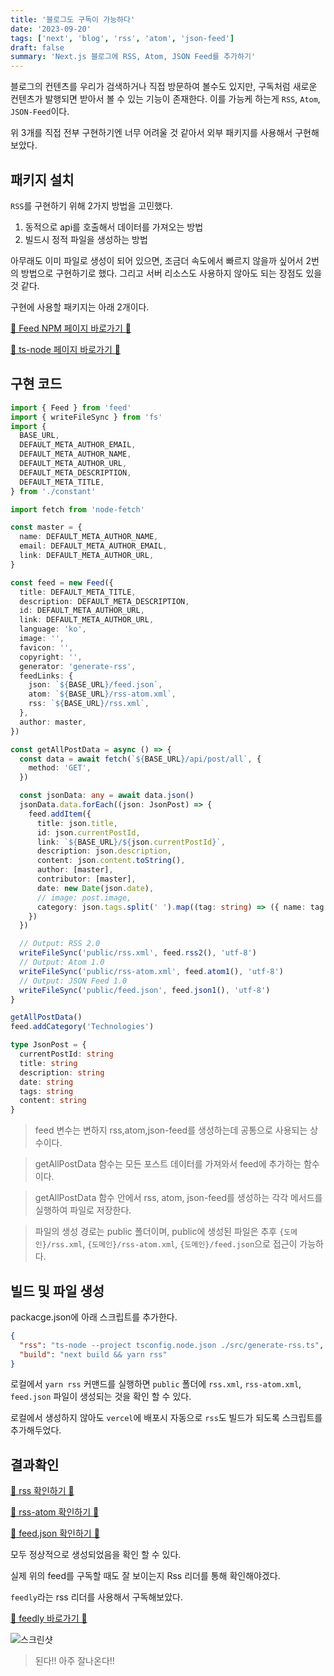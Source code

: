```yaml
---
title: '블로그도 구독이 가능하다'
date: '2023-09-20'
tags: ['next', 'blog', 'rss', 'atom', 'json-feed']
draft: false
summary: 'Next.js 블로그에 RSS, Atom, JSON Feed를 추가하기'
---
```


블로그의 컨텐츠를 우리가 검색하거나 직접 방문하여 볼수도 있지만, 구독처럼 새로운 컨텐츠가 발행되면 받아서 볼 수 있는 기능이 존재한다. 이를 가능케 하는게 `RSS`, `Atom`, `JSON-Feed`이다.

위 3개를 직접 전부 구현하기엔 너무 어려울 것 같아서 외부 패키지를 사용해서 구현해보았다.

## 패키지 설치

`RSS`를 구현하기 위해 2가지 방법을 고민했다.

1. 동적으로 api를 호출해서 데이터를 가져오는 방법
2. 빌드시 정적 파일을 생성하는 방법

아무래도 이미 파일로 생성이 되어 있으면, 조금더 속도에서 빠르지 않을까 싶어서 2번의 방법으로 구현하기로 했다. 그리고 서버 리소스도 사용하지 않아도 되는 장점도 있을 것 같다.

구현에 사용할 패키지는 아래 2개이다.

[📌 Feed NPM 페이지 바로가기 📌](https://www.npmjs.com/package/feed)

[📌 ts-node 페이지 바로가기 📌](https://www.npmjs.com/package/ts-node)

## 구현 코드

```ts
import { Feed } from 'feed'
import { writeFileSync } from 'fs'
import {
  BASE_URL,
  DEFAULT_META_AUTHOR_EMAIL,
  DEFAULT_META_AUTHOR_NAME,
  DEFAULT_META_AUTHOR_URL,
  DEFAULT_META_DESCRIPTION,
  DEFAULT_META_TITLE,
} from './constant'

import fetch from 'node-fetch'

const master = {
  name: DEFAULT_META_AUTHOR_NAME,
  email: DEFAULT_META_AUTHOR_EMAIL,
  link: DEFAULT_META_AUTHOR_URL,
}

const feed = new Feed({
  title: DEFAULT_META_TITLE,
  description: DEFAULT_META_DESCRIPTION,
  id: DEFAULT_META_AUTHOR_URL,
  link: DEFAULT_META_AUTHOR_URL,
  language: 'ko',
  image: '',
  favicon: '',
  copyright: '',
  generator: 'generate-rss',
  feedLinks: {
    json: `${BASE_URL}/feed.json`,
    atom: `${BASE_URL}/rss-atom.xml`,
    rss: `${BASE_URL}/rss.xml`,
  },
  author: master,
})

const getAllPostData = async () => {
  const data = await fetch(`${BASE_URL}/api/post/all`, {
    method: 'GET',
  })

  const jsonData: any = await data.json()
  jsonData.data.forEach((json: JsonPost) => {
    feed.addItem({
      title: json.title,
      id: json.currentPostId,
      link: `${BASE_URL}/${json.currentPostId}`,
      description: json.description,
      content: json.content.toString(),
      author: [master],
      contributor: [master],
      date: new Date(json.date),
      // image: post.image,
      category: json.tags.split(' ').map((tag: string) => ({ name: tag })),
    })
  })

  // Output: RSS 2.0
  writeFileSync('public/rss.xml', feed.rss2(), 'utf-8')
  // Output: Atom 1.0
  writeFileSync('public/rss-atom.xml', feed.atom1(), 'utf-8')
  // Output: JSON Feed 1.0
  writeFileSync('public/feed.json', feed.json1(), 'utf-8')
}

getAllPostData()
feed.addCategory('Technologies')

type JsonPost = {
  currentPostId: string
  title: string
  description: string
  date: string
  tags: string
  content: string
}
```

> feed 변수는 변하지 rss,atom,json-feed를 생성하는데 공통으로 사용되는 상수이다.

> getAllPostData 함수는 모든 포스트 데이터를 가져와서 feed에 추가하는 함수이다.

> getAllPostData 함수 안에서 rss, atom, json-feed를 생성하는 각각 메서드를 실행하여 파일로 저장한다.

> 파일의 생성 경로는 public 폴더이며, public에 생성된 파일은 추후 `{도메인}/rss.xml`, `{도메인}/rss-atom.xml`, `{도메인}/feed.json`으로 접근이 가능하다.

## 빌드 및 파일 생성

packacge.json에 아래 스크립트를 추가한다.

```json
{
  "rss": "ts-node --project tsconfig.node.json ./src/generate-rss.ts",
  "build": "next build && yarn rss"
}
```

로컬에서 `yarn rss` 커맨드를 실행하면 `public` 폴더에 `rss.xml`, `rss-atom.xml`, `feed.json` 파일이 생성되는 것을 확인 할 수 있다.

로컬에서 생성하지 않아도 `vercel`에 배포시 자동으로 `rss`도 빌드가 되도록 스크립트를 추가해두었다.

## 결과확인

[📌 rss 확인하기 📌](https://www.nostrss.me/rss.xml)

[📌 rss-atom 확인하기 📌](https://www.nostrss.me/rss-atom.xml)

[📌 feed.json 확인하기 📌](https://www.nostrss.me/feed.json)

모두 정상적으로 생성되었음을 확인 할 수 있다.

실제 위의 feed를 구독할 때도 잘 보이는지 Rss 리더를 통해 확인해야겠다.

`feedly`라는 rss 리더를 사용해서 구독해보았다.

[📌 feedly 바로가기 📌](https://feedly.com/)

![스크린샷](https://github.com/nostrss/next13-blog/assets/56717167/51f1a860-b376-42c9-b389-7f4ba3b20fba)

> 된다!! 아주 잘나온다!!

